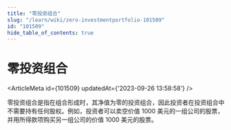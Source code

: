 ```yaml
---
title: "零投资组合"
slug: "/learn/wiki/zero-investmentportfolio-101509"
id: "101509"
hide_table_of_contents: true
---
```



# 零投资组合

<ArticleMeta id={101509} updatedAt={'2023-09-26 13:58:58'} />
<div className='border-solid border-b border-t-0 my-4 border-[var(--ifm-color-gray-300)]' />

零投资组合是指在组合形成时，其净值为零的投资组合，因此投资者在投资组合中不需要持有任何股权。例如，投资者可以卖空价值 1000 美元的一组公司的股票，并用所得款项购买另一组公司的价值 1000 美元的股票。
